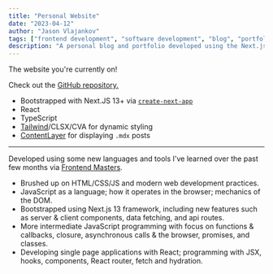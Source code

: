 ```yaml
---
title: "Personal Website"
date: "2023-04-12"
author: "Jason Vlajankov"
tags: ["frontend development", "software development", "blog", "portfolio"]
description: "A personal blog and portfolio developed using the Next.js 13 framework."
---
```


The website you're currently on!

Check out the [GitHub repository.](https://github.com/jvlaj/website)

- Bootstrapped with Next.JS 13+ via [`create-next-app`](https://github.com/vercel/next.js/tree/canary/packages/create-next-app)
- React
- TypeScript
- [Tailwind](https://tailwindcss.com/)/CLSX/CVA for dynamic styling
- [ContentLayer](https://www.contentlayer.dev/) for displaying `.mdx` posts

<hr />

Developed using some new languages and tools I've learned over the past few months via [Frontend Masters](https://frontendmasters.com/).

- Brushed up on HTML/CSS/JS and modern web development practices.
- JavaScript as a language; how it operates in the browser; mechanics of the DOM.
- Bootstrapped using Next.js 13 framework, including new features such as server & client components, data fetching, and api routes.
- More intermediate JavaScript programming with focus on functions & callbacks, closure, asynchronous calls & the browser, promises, and classes.
- Developing single page applications with React; programming with JSX, hooks, components, React router, fetch and hydration.

